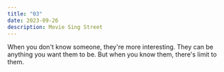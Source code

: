 ```yaml
---
title: "03"
date: 2023-09-26
description: Movie Sing Street
---
```


When you don't know someone, they're more interesting.
They can be anything you want them to be.
But when you know them, there's limit to them.
